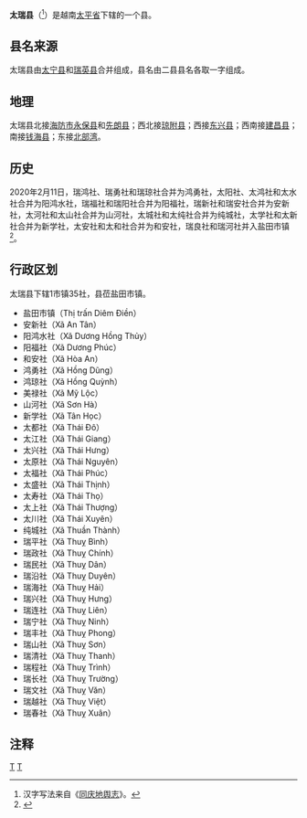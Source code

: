 {{Infobox Settlement
|name                   = 太瑞县
|settlement_type        = 县
|official_name          = 
|other_name             = 
|native_name            = {{lang|vi|Huyện Thái Thụy}}
|nickname               = 
|motto                  = 
|image_skyline          = Châu thổ sông Hồng 3.jpg
|imagesize              = 
|image_caption          = 
|image_flag             = 
|flag_size              = 
|image_seal             = 
|seal_size              = 
|image_shield           = 
|shield_size            = 
|image_blank_emblem     = 
|blank_emblem_size      = 
|image_map              = {{Infobox mapframe|frame-width=250|zoom=10}}
|mapsize                = 
|map_caption            = 
|image_map1             = 
|mapsize1               = 
|map_caption1           = 
|pushpin_map            = Vietnam
|pushpin_label_position = bottom
|pushpin_map_caption    = 
|pushpin_map1           = 
|pushpin_label_position1= 
|pushpin_map_caption1   = 
|subdivision_type       = 国家
|subdivision_name       = {{flag|Vietnam}}
|subdivision_type1      = [[越南行政区划|省]]
|subdivision_name1      = [[太平省|太平省]]
|subdivision_type2      = 行政区划
|subdivision_name2      = 1市镇35社
|subdivision_type3      = 
|subdivision_name3      = 
|seat_type              = 县莅
|seat                   = {{link-vi|盐田市镇|Diêm Điền (thị trấn)}}
|government_type        = 
|leader_title           = 
|leader_name            = 
|leader_title1          = 
|leader_name1           = 
|established_title      = 
|established_date       = 
|area_magnitude         = 
|unit_pref              = 
|area_footnotes         = 
|area_total_km2         = 256.83
|area_land_km2          = 
|area_water_km2         = 
|area_water_percent     = 
|area_urban_km2         = 
|area_metro_km2         = 
|population_as_of       = 2014年
|population_footnotes   = 
|population_note        = 
|population_total       = 267012
|population_density_km2 = auto
|population_metro             = 
|population_density_metro_km2 = 
|population_urban             = 
|population_density_urban_km2 = 
|timezone               = [[越南标准时间|越南标准时间]]
|utc_offset             = +7
|elevation_footnotes    = 
|elevation_m            = 
|coor_type              = 
|coordinates            = 
|postal_code_type       = 
|postal_code            = 
|area_code              = 
|website                = [http://thaithuy.thaibinh.gov.vn 太瑞县电子信息门户网站]
|footnotes              = 
}}
'''太瑞县'''（{{vie|v='''Huyện Thái Thụy'''|hn=縣太瑞}}<ref>汉字写法来自《[[同庆地舆志|同庆地舆志]]》。</ref>）是越南[[太平省|太平省]]下辖的一个县。

==县名来源==
太瑞县由[[太宁县|太宁县]]和[[瑞英县|瑞英县]]合并组成，县名由二县县名各取一字组成。

==地理==
太瑞县北接[[海防市|海防市]][[永保县|永保县]]和[[先朗县|先朗县]]；西北接[[琼附县|琼附县]]；西接[[东兴县|东兴县]]；西南接[[建昌县_(越南)|建昌县]]；南接[[钱海县|钱海县]]；东接[[北部湾|北部湾]]。

==历史==
2020年2月11日，瑞鸿社、瑞勇社和瑞琼社合并为鸿勇社，太阳社、太鸿社和太水社合并为阳鸿水社，瑞福社和瑞阳社合并为阳福社，瑞新社和瑞安社合并为安新社，太河社和太山社合并为山河社，太城社和太纯社合并为纯城社，太学社和太新社合并为新学社，太安社和太和社合并为和安社，瑞良社和瑞河社并入盐田市镇<ref>{{Cite web |url=http://vanban.chinhphu.vn/portal/page/portal/chinhphu/hethongvanban?mode=detail&document_id=199221 |title=Nghị quyết số 892/NQ-UBTVQH14 của ỦY BAN THƯỜNG VỤ QUỐC HỘI : Về việc sắp xếp các đơn vị hành chính cấp xã thuộc tỉnh Thái Bình |access-date=2020-02-24 |archive-date=2020-11-04 |archive-url=https://web.archive.org/web/20201104170429/http://vanban.chinhphu.vn/portal/page/portal/chinhphu/hethongvanban?mode=detail&document_id=199221 }}</ref>。

==行政区划==
太瑞县下辖1市镇35社，县莅盐田市镇。
*盐田市镇（Thị trấn Diêm Điền）
*安新社（Xã An Tân）
*阳鸿水社（Xã Dương Hồng Thủy）
*阳福社（Xã Dương Phúc）
*和安社（Xã Hòa An）
*鸿勇社（Xã Hồng Dũng）
*鸿琼社（Xã Hồng Quỳnh）
*美禄社（Xã Mỹ Lộc）
*山河社（Xã Sơn Hà）
*新学社（Xã Tân Học）
*太都社（Xã Thái Đô）
*太江社（Xã Thái Giang）
*太兴社（Xã Thái Hưng）
*太原社（Xã Thái Nguyên）
*太福社（Xã Thái Phúc）
*太盛社（Xã Thái Thịnh）
*太寿社（Xã Thái Thọ）
*太上社（Xã Thái Thượng）
*太川社（Xã Thái Xuyên）
*纯城社（Xã Thuần Thành）
*瑞平社（Xã Thuỵ Bình）
*瑞政社（Xã Thuỵ Chính）
*瑞民社（Xã Thuỵ Dân）
*瑞沿社（Xã Thuỵ Duyên）
*瑞海社（Xã Thuỵ Hải）
*瑞兴社（Xã Thuỵ Hưng）
*瑞连社（Xã Thuỵ Liên）
*瑞宁社（Xã Thuỵ Ninh）
*瑞丰社（Xã Thuỵ Phong）
*瑞山社（Xã Thuỵ Sơn）
*瑞清社（Xã Thuỵ Thanh）
*瑞程社（Xã Thuỵ Trình）
*瑞长社（Xã Thuỵ Trường）
*瑞文社（Xã Thuỵ Văn）
*瑞越社（Xã Thuỵ Việt）
*瑞春社（Xã Thuỵ Xuân）

==注释==
{{reflist}}

{{太平省行政区划}}
{{越南红河三角洲之县市镇区域划分}}

[[Category:越南县份|T]]
[[Category:太平省|T]]